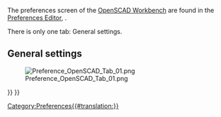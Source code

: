 <languages/>
The preferences screen of the [[OpenSCAD_Workbench|OpenSCAD Workbench]] are found in the [[Preferences Editor|Preferences Editor]], {{MenuCommand|Edit → Preferences → OpenSCAD}}.

There is only one tab: General settings.

==General settings==

[[File:Preference_OpenSCAD_Tab_01.png]]

{{OpenSCAD Tools navi{{#translation:}}}}
{{Userdocnavi{{#translation:}}}}
[[Category:Preferences{{#translation:}}]]